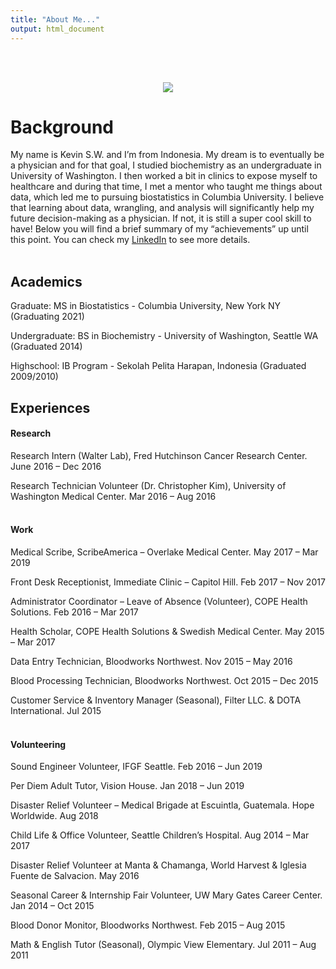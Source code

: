 ```yaml
---
title: "About Me..."
output: html_document
---
```


<br></br>

<center><a href=""><img src=https://media.giphy.com/media/11sBLVxNs7v6WA/giphy.gif></a></center>

# Background{.tabset .tabset-fade}

My name is Kevin S.W. and I'm from Indonesia. My dream is to eventually be a physician and for that goal, I studied biochemistry as an undergraduate in University of Washington. I then worked a bit in clinics to expose myself to healthcare and during that time, I met a mentor who taught me things about data, which led me to pursuing biostatistics in Columbia University. I believe that learning about data, wrangling, and analysis will significantly help my future decision-making as a physician. If not, it is still a super cool skill to have! Below you will find a brief summary of my "achievements" up until this point. You can check my [LinkedIn](https://www.linkedin.com/in/kwongso/) to see more details.
<br></br>

## Academics 

Graduate: MS in Biostatistics - Columbia University, New York NY  (Graduating 2021)

Undergraduate: BS in Biochemistry - University of Washington, Seattle WA  (Graduated 2014)

Highschool: IB Program - Sekolah Pelita Harapan, Indonesia (Graduated 2009/2010)

## Experiences

#### Research												
Research Intern (Walter Lab), Fred Hutchinson Cancer Research Center. June 2016 – Dec 2016

Research Technician Volunteer (Dr. Christopher Kim), University of Washington Medical Center. Mar 2016 – Aug 2016
<br></br>

#### Work													
Medical Scribe, ScribeAmerica – Overlake Medical Center. May 2017 – Mar 2019

Front Desk Receptionist, Immediate Clinic – Capitol Hill. Feb 2017 – Nov 2017

Administrator Coordinator – Leave of Absence (Volunteer), COPE Health Solutions. Feb 2016 – Mar 2017

Health Scholar, COPE Health Solutions & Swedish Medical Center. May 2015 – Mar 2017

Data Entry Technician, Bloodworks Northwest. Nov 2015 – May 2016

Blood Processing Technician, Bloodworks Northwest. Oct 2015 – Dec 2015

Customer Service & Inventory Manager (Seasonal), Filter LLC. & DOTA International. Jul 2015
<br></br>

#### Volunteering												
Sound Engineer Volunteer, IFGF Seattle. Feb 2016 – Jun 2019

Per Diem Adult Tutor, Vision House. Jan 2018 – Jun 2019

Disaster Relief Volunteer – Medical Brigade at Escuintla, Guatemala. Hope Worldwide. Aug 2018

Child Life & Office Volunteer, Seattle Children’s Hospital. Aug 2014 – Mar 2017  

Disaster Relief Volunteer at Manta & Chamanga, World Harvest & Iglesia Fuente de Salvacion. May 2016  

Seasonal Career & Internship Fair Volunteer, UW Mary Gates Career Center. Jan 2014 – Oct 2015  

Blood Donor Monitor, Bloodworks Northwest. Feb 2015 – Aug 2015  

Math & English Tutor (Seasonal), Olympic View Elementary. Jul 2011 – Aug 2011  